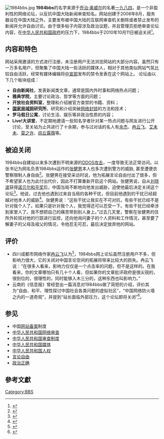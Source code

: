 [[File:1984bbs.jpg|thumb]]
'''1984bbs'''的名字来源于[[乔治·奥威尔|乔治·奥威尔]]的名著[[一九八四|一九八四]]，是一个非盈利性的网络论坛，以反抗中国大陆新闻审查知名。网站创建于2008年8月，服务器设在中国大陆之外，主要发布被中国大陆的互联网审查机关删除或者禁止发布的新闻并允许自由讨论。由于很多帖子内容涉及政治议题，并且管理员拒绝审查论坛内容，在[[中华人民共和国政府|中华人民共和国政府]]的压力下，1984bbs于2010年10月11日被迫关闭<ref>{{cite web|url=http://dailynews.sina.com/bg/chn/chnoverseamedia/cna/20101012/05151899028.html|title=報導劉曉波獲獎網站被迫關閉|publisher=新浪网（北美）|accessdate=2012-04-14|archive-date=2019-08-06|archive-url=https://web.archive.org/web/20190806021856/http://dailynews.sina.com/bg/chn/chnoverseamedia/cna/20101012/05151899028.html|dead-url=no}}</ref>。

==内容和特色==
网站采用邀请的方式进行注册，未注册用户无法浏览网站的大部分内容。虽然只有一万多名用户，但聚集了中国大陆一些活跃的媒体人，相对于其他类似网站气氛比较自由活跃，经常有媒体编辑将[[中共中央宣传部|中宣部]]发布的禁令发表在这个网站上。
论坛由以下几个板块组成：
* '''自由新闻社'''，发表新闻类文章，通常是国内外时事和网络热点问题；
* '''雅典学院'''，主要讨论政治、哲学等方面的问题；
* '''开放社会资料室'''，整理和介绍被官方查禁的书籍、资料；
* '''[[国家局域网|国家局域网]]研究所'''，研究和介绍突破[[网络封锁|网络封锁]]的方法和技术；
* '''罗马假日公寓'''，讨论生活、娱乐等非政治性质的内容；
* '''Live!大讲堂'''，不定期地邀请一些知名学者针对某一热点问题与网友进行公开讨论，至关站为止共进行了十余期，参与过对话的名人有[[余杰|余杰]]、[[冉云飞|冉云飞]]、[[艾未未|艾未未]]、[[莫之许|莫之许]]、[[闾丘露薇|闾丘露薇]]等。

==被迫关闭==
1984bbs自建站以来多次遭到不明来源的[[DDOS攻击|DDOS攻击]]，一度导致无法正常访问。以张书记为网名负责1984bbs运作的[[张健男|张健男]]本人也多次遭到警方的威胁, 甚至遭便衣警察限制人身自由<ref>{{cite web|url=http://www.chinese.rfi.fr/%E4%B8%AD%E5%9B%BD/20101011-%E5%8C%97%E4%BA%AC%E6%96%B0%E9%97%BB%E8%87%AA%E7%94%B1%E7%BD%91%E7%AB%991984bbs%E5%9B%A0%E8%AD%A6%E6%96%B9%E5%A8%81%E8%83%81%E5%B0%86%E5%85%B3%E9%97%AD|title=北京新闻自由网站"1984BBS"因警方威胁将关闭|publisher=法国国际广播电台|accessdate=2010-10-12|archive-date=2010-10-14|archive-url=https://web.archive.org/web/20101014150918/http://www.chinese.rfi.fr/%E4%B8%AD%E5%9B%BD/20101011-%E5%8C%97%E4%BA%AC%E6%96%B0%E9%97%BB%E8%87%AA%E7%94%B1%E7%BD%91%E7%AB%991984bbs%E5%9B%A0%E8%AD%A6%E6%96%B9%E5%A8%81%E8%83%81%E5%B0%86%E5%85%B3%E9%97%AD|dead-url=no}}</ref>。张健男在接受采访时说，他为拓展言论自由付出了很多，但不希望家人也为此付出代价，因此不打算重新开启这个网站。张健男说，自从[[刘晓波|刘晓波]]获得[[诺贝尔和平奖|诺贝尔和平奖]]后，中国当局不断地向他发出威胁，迫使他最后决定关闭这个论坛<ref>{{cite web|url=http://www.rfa.org/mandarin/yataibaodao/BBS-10112010115834.html|title=老大哥施压1984BBS收摊 “敏感词”获奖微博禁言三天|publisher=自由亚洲电台|accessdate=2010-10-12|archive-date=2019-12-04|archive-url=https://web.archive.org/web/20191204123504/https://www.rfa.org/mandarin/yataibaodao/BBS-10112010115834.html|dead-url=no}}</ref>。他说，过去他也遇到过来自当局的各种干扰，但目前他遇到的干扰已经超越对他本人的威胁<ref>{{cite web|url=http://www.boxun.com/news/gb/china/2011/02/201102231106.shtml|title=1984BBS站长“张书记”被警察带走|publisher=博讯网|accessdate=2012-04-14|archive-date=2019-12-06|archive-url=https://web.archive.org/web/20191206112227/https://www.boxun.com/news/gb/china/2011/02/201102231106.shtml|dead-url=no}}</ref>。张健男说：“这些干扰让我实在不可对抗，有些干扰已经不是针对我个人了。如果只是针对我个人，我觉得还可以忍受一下。有些干扰已经牵涉到家里人了。我不想把自己的痛苦带到别人身上。”过去几天里，警察在张健男的住所外轮班对他的行踪进行监控，还向他询问妻子的个人资料和工作情况，甚至要了解妻子的父母及祖父的情况，令他忍无可忍，最后决定放弃他的网站。   

==评价==
* 四川成都市网络作家[[冉云飞|冉云飞]]认为<ref>{{cite web|url=https://www.voachinese.com/a/article-20101012-websites-forced-shut-down-104761409/770681.html|title=当局续压和平奖支持者 网站也被闭|publisher=美国之音|access-date=2020-09-26|archive-date=2021-04-11|archive-url=https://web.archive.org/web/20210411062516/https://www.voachinese.com/a/article-20101012-websites-forced-shut-down-104761409/770681.html}}</ref>，1984bbs网上论坛虽然注册用户不多，但影响力很大，它的关闭对中国言论空间的拓展将带来比较大的损失。冉云飞说：“在很多人看来，影响力仅仅是一个点击率的问题，但不是这样的。在我看来，你的文章哪怕只有几十个人看，但如果你的文章批评政府是很尖锐的，很到位的，很理性的，同时能够入木三分的，这种东西也叫影响力。”
* 云南的《信息报》曾经登出一篇消息对1984bbs做了简短的介绍，评价其为“自由、和平、理性探讨中国社会各类问题的虚拟社区”，“中国网络防火墙之内的一道奇观”，并提到“站长面临外部压力，这个论坛即将关闭”<ref>{{cite web|url=http://www.rfa.org/mandarin/pinglun/xq-10262010171852.html|title=“1984bbs”网站关闭又重开说明了什么？|author=萧强|publisher=自由亚洲电台|deadurl=yes|archiveurl=https://web.archive.org/web/20111110140558/http://www.rfa.org/mandarin/pinglun/xq-10262010171852.html|archivedate=2011-11-10|accessdate=2012-04-14}}</ref>。

==参见==
*中国[[网站备案|网站备案]]制度
*[[中华人民共和国网络审查|中华人民共和国网络审查]]
*[[中华人民共和国审查制度|中华人民共和国审查制度]]
*[[中华人民共和国媒体|中华人民共和国媒体]]
*[[中华人民共和国人权|中华人民共和国人权]]
*[[言论自由|言论自由]]
*[[政治正确|政治正确]]


== 參考文獻 ==
{{reflist}}

{{VOA}}
[[Category:BBS|Category:BBS]]
